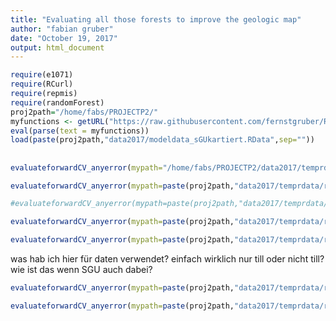 ```yaml
---
title: "Evaluating all those forests to improve the geologic map"
author: "fabian gruber"
date: "October 19, 2017"
output: html_document
---
```


```r
require(e1071)
require(RCurl)
require(repmis)
require(randomForest)
proj2path="/home/fabs/PROJECTP2/"
myfunctions <- getURL("https://raw.githubusercontent.com/fernstgruber/Rstuff/master/fabiansandrossitersfunctions.R", ssl.verifypeer = FALSE)
eval(parse(text = myfunctions))
load(paste(proj2path,"data2017/modeldata_sGUkartiert.RData",sep=""))
```
## 


```r
evaluateforwardCV_anyerror(mypath="/home/fabs/PROJECTP2/data2017/temprdata/ranfor_fw_5fold_6p_SGU_kartiert_roughness/",kk=1:5,endround = 6,error = "cverror",geheim = "geheimerprederror",yrange=c(0,0.6))
```

```r
evaluateforwardCV_anyerror(mypath=paste(proj2path,"data2017/temprdata/ranfor_SBintern_SGU_kartiert_allpreds/",sep=""),kk=1:5,endround = 3,error = "cverror",geheim = "geheimerprederror",yrange=c(0,0.6))
```

```r
#evaluateforwardCV_anyerror(mypath=paste(proj2path,"data2017/temprdata/ranfor_SBintern_SGU_kartiert_roughness/",sep=""),kk=1:5,endround = 3,error = "cverror",geheim = "geheimerprederror",yrange=c(0,0.6))
```

```r
evaluateforwardCV_anyerror(mypath=paste(proj2path,"data2017/temprdata/ranfor_till_allpreds/",sep=""),kk=1:5,endround = 3,error = "cverror",geheim = "geheimerprederror",yrange=c(0,0.6))
```


```r
evaluateforwardCV_anyerror(mypath=paste(proj2path,"data2017/temprdata/ranfor_tillornot_allpreds/",sep=""),kk=1:5,endround = 3,error = "cverror",geheim = "geheimerprederror",yrange=c(0,0.6))
```
was hab ich hier für daten verwendet? einfach wirklich nur till oder nicht till? wie ist das wenn SGU auch dabei?
```r
evaluateforwardCV_anyerror(mypath=paste(proj2path,"data2017/temprdata/ranfor_tillornot_roughness/",sep=""),kk=1:5,endround = 3,error = "cverror",geheim = "geheimerprederror",yrange=c(0,0.6))
```

```r
evaluateforwardCV_anyerror(mypath=paste(proj2path,"data2017/temprdata/ranfor_till_roughness/",sep=""),kk=1:5,endround = 3,error = "cverror",geheim = "geheimerprederror",yrange=c(0,0.6))
```



